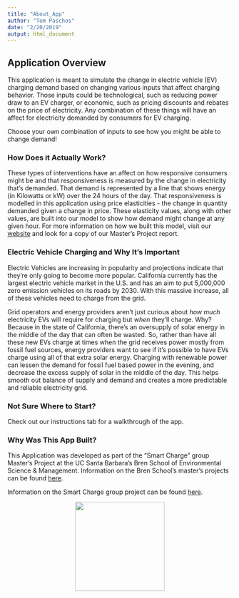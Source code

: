 ```yaml
---
title: "About_App"
author: "Tom Paschos"
date: "2/20/2019"
output: html_document
---
```


## Application Overview

This application is meant to simulate the change in electric vehicle (EV) charging demand based on changing various inputs that affect charging behavior.  Those inputs could be technological, such as reducing power draw to an EV charger, or economic, such as pricing discounts and rebates on the price of electricity.  Any combination of these things will have an affect for electricity demanded by consumers for EV charging.

Choose your own combination of inputs to see how you might be able to change demand!


### How Does it Actually Work?

These types of interventions have an affect on how responsive consumers might be and that responsiveness is measured by the change in electricity that's demanded.  That demand is represented by a line that shows energy (in Kilowatts or kW) over the 24 hours of the day.  That responsiveness is modelled in this application using price elasticities - the change in quantity demanded given a change in price.  These elasticity values, along with other values, are built into our model to show how demand might change at any given hour.  For more information on how we built this model, visit our [website](https://smartchargeproject.weebly.com/) and look for a copy of our Master's Project report.


### Electric Vehicle Charging and Why It's Important

Electric Vehicles are increasing in popularity and projections indicate that they're only going to become more popular.  California currently has the largest electric vehicle market in the U.S. and has an aim to put 5,000,000 zero emission vehicles on its roads by 2030.  With this massive increase, all of these vehicles need to charge from the grid.  

Grid operators and energy providers aren't just curious about *how much* electricity EVs will require for charging but *when* they'll charge. Why?  Because in the state of California, there's an oversupply of solar energy in the middle of the day that can often be wasted.  So, rather than have all these new EVs charge at times when the grid receives power mostly from fossil fuel sources, energy providers want to see if it's possible to have EVs charge using all of that extra solar energy.  Charging with renewable power can lessen the demand for fossil fuel based power in the evening, and decrease the excess supply of solar in the middle of the day.  This helps smooth out balance of supply and demand and creates a more predictable and reliable electricity grid.


### Not Sure Where to Start?  
Check out our instructions tab for a walkthrough of the app.


### Why Was This App Built?

This Application was developed as part of the "Smart Charge" group Master's Project at the UC Santa Barbara's Bren School of Environmental Science & Management. Information on the Bren School's master's projects can be found [here](https://www.bren.ucsb.edu/research/masters_projects_landing.htm).

Information on the Smart Charge group project can be found [here](https://www.bren.ucsb.edu/research/masters_projects_landing.htm).



<center>

<img src="bren_school.jpeg" width="200">










